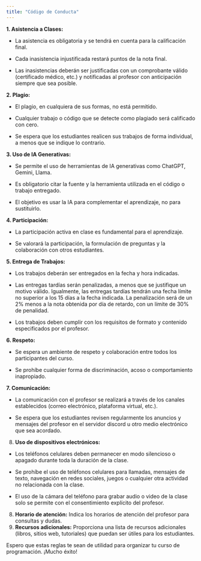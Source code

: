 ```yaml
---
title: "Código de Conducta"
---
```


**1. Asistencia a Clases:**

-   La asistencia es obligatoria y se tendrá en cuenta para la calificación final.

-   Cada inasistencia injustificada restará puntos de la nota final.

-   Las inasistencias deberán ser justificadas con un comprobante válido (certificado médico, etc.) y notificadas al profesor con anticipación siempre que sea posible.

**2. Plagio:**

-   El plagio, en cualquiera de sus formas, no está permitido.

-   Cualquier trabajo o código que se detecte como plagiado será calificado con cero.

-   Se espera que los estudiantes realicen sus trabajos de forma individual, a menos que se indique lo contrario.

**3. Uso de IA Generativas:**

-   Se permite el uso de herramientas de IA generativas como ChatGPT, Gemini, Llama.

-   Es obligatorio citar la fuente y la herramienta utilizada en el código o trabajo entregado.

-   El objetivo es usar la IA para complementar el aprendizaje, no para sustituirlo.

**4. Participación:**

-   La participación activa en clase es fundamental para el aprendizaje.

-   Se valorará la participación, la formulación de preguntas y la colaboración con otros estudiantes.

**5. Entrega de Trabajos:**

-   Los trabajos deberán ser entregados en la fecha y hora indicadas.

-   Las entregas tardías serán penalizadas, a menos que se justifique un motivo válido. Igualmente, las entregas tardías tendrán una fecha límite no superior a los 15 días a la fecha indicada. La penalización será de un 2% menos a la nota obtenida por día de retardo, con un límite de 30% de penalidad.

-   Los trabajos deben cumplir con los requisitos de formato y contenido especificados por el profesor.

**6. Respeto:**

-   Se espera un ambiente de respeto y colaboración entre todos los participantes del curso.

-   Se prohíbe cualquier forma de discriminación, acoso o comportamiento inapropiado.

**7. Comunicación:**

-   La comunicación con el profesor se realizará a través de los canales establecidos (correo electrónico, plataforma virtual, etc.).

-   Se espera que los estudiantes revisen regularmente los anuncios y mensajes del profesor en el servidor discord u otro medio electrónico que sea acordado.

8.  **Uso de dispositivos electrónicos:** 

-   Los teléfonos celulares deben permanecer en modo silencioso o apagado durante toda la duración de la clase.

-   Se prohíbe el uso de teléfonos celulares para llamadas, mensajes de texto, navegación en redes sociales, juegos o cualquier otra actividad no relacionada con la clase.

-   El uso de la cámara del teléfono para grabar audio o video de la clase solo se permite con el consentimiento explícito del profesor.

8.  **Horario de atención:** Indica los horarios de atención del profesor para consultas y dudas.
9.  **Recursos adicionales:** Proporciona una lista de recursos adicionales (libros, sitios web, tutoriales) que puedan ser útiles para los estudiantes.

Espero que estas reglas te sean de utilidad para organizar tu curso de programación. ¡Mucho éxito!
